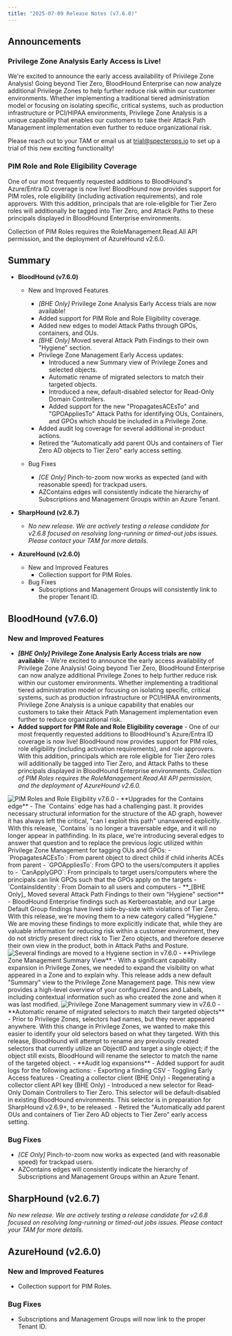 ```yaml
---
title: "2025-07-09 Release Notes (v7.6.0)"
---
```


## Announcements

### Privilege Zone Analysis Early Access is Live!
We're excited to announce the early access availability of Privilege Zone Analysis! Going beyond Tier Zero, BloodHound Enterprise can now analyze additional Privilege Zones to help further reduce risk within our customer environments. Whether implementing a traditional tiered administration model or focusing on isolating specific, critical systems, such as production infrastructure or PCI/HIPAA environments, Privilege Zone Analysis is a unique capability that enables our customers to take their Attack Path Management implementation even further to reduce organizational risk.

Please reach out to your TAM or email us at trial@specterops.io to set up a trial of this new exciting functionality!

### PIM Role and Role Eligibility Coverage
One of our most frequently requested additions to BloodHound's Azure/Entra ID coverage is now live! BloodHound now provides support for PIM roles, role eligibility (including activation requirements), and role approvers. With this addition, principals that are role-eligible for Tier Zero roles will additionally be tagged into Tier Zero, and Attack Paths to these principals displayed in BloodHound Enterprise environments.

Collection of PIM Roles requires the RoleManagement.Read.All API permission, and the deployment of AzureHound v2.6.0.

## Summary

- **BloodHound (v7.6.0)**
  - New and Improved Features
    - _[BHE Only]_ Privilege Zone Analysis Early Access trials are now available!
    - Added support for PIM Role and Role Eligibility coverage.
    - Added new edges to model Attack Paths through GPOs, containers, and OUs.
    - _[BHE Only]_ Moved several Attack Path Findings to their own "Hygiene" section.
    - Privilege Zone Management Early Access updates:
      - Introduced a new Summary view of Privilege Zones and selected objects.
      - Automatic rename of migrated selectors to match their targeted objects.
      - Introduced a new, default-disabled selector for Read-Only Domain Controllers.
      - Added support for the new "PropagatesACEsTo" and "GPOAppliesTo" Attack Paths for identifying OUs, Containers, and GPOs which should be included in a Privilege Zone.
    - Added audit log coverage for several additional in-product actions.
    - Retired the "Automatically add parent OUs and containers of Tier Zero AD objects to Tier Zero" early access setting.

  - Bug Fixes
    - _[CE Only]_ Pinch-to-zoom now works as expected (and with reasonable speed) for trackpad users.
    - AZContains edges will consistently indicate the hierarchy of Subscriptions and Management Groups within an Azure Tenant.

- **SharpHound (v2.6.7)**
  - _No new release. We are actively testing a release candidate for v2.6.8 focused on resolving long-running or timed-out jobs issues. Please contact your TAM for more details._

- **AzureHound (v2.6.0)**
  - New and Improved Features
    - Collection support for PIM Roles.
  - Bug Fixes
    - Subscriptions and Management Groups will consistently link to the proper Tenant ID.

## BloodHound (v7.6.0)

### New and Improved Features

- **_[BHE Only]_ Privilege Zone Analysis Early Access trials are now available** - We're excited to announce the early access availability of Privilege Zone Analysis! Going beyond Tier Zero, BloodHound Enterprise can now analyze additional Privilege Zones to help further reduce risk within our customer environments. Whether implementing a traditional tiered administration model or focusing on isolating specific, critical systems, such as production infrastructure or PCI/HIPAA environments, Privilege Zone Analysis is a unique capability that enables our customers to take their Attack Path Management implementation even further to reduce organizational risk.
- **Added support for PIM Role and Role Eligibility coverage** - One of our most frequently requested additions to BloodHound's Azure/Entra ID coverage is now live! BloodHound now provides support for PIM roles, role eligibility (including activation requirements), and role approvers. With this addition, principals which are role eligible for Tier Zero roles will additionally be tagged into Tier Zero, and Attack Paths to these principals displayed in BloodHound Enterprise environments. *Collection of PIM Roles requires the RoleManagement.Read.All API permission, and the deployment of AzureHound v2.6.0.*
<Frame>
  <img src="/assets/pimroles.png" alt="PIM Roles and Role Eligibility v7.6.0"/>
</Frame>
- **Upgrades for the Contains edge** - The `Contains` edge has had a challenging past. It provides necessary structural information for the structure of the AD graph, however it has always left the critical, "can I exploit this path" unanswered explicitly. With this release, `Contains` is no longer a traversable edge, and it will no longer appear in pathfinding. In its place, we're introducing several edges to answer that question and to replace the previous logic utilized within Privilege Zone Management for tagging OUs and GPOs:
  - `PropagatesACEsTo`: From parent object to direct child if child inherits ACEs from parent
  - `GPOAppliesTo`: From GPO to the users/computers it applies to
  - `CanApplyGPO`: From principals to target users/computers where the principals can link GPOs such that the GPOs apply on the targets
  - `ContainsIdentity`: From Domain to all users and computers
- **_[BHE Only]_ Moved several Attack Path Findings to their own "Hygiene" section** - BloodHound Enterprise findings such as Kerberoastable, and our Large Default Group findings have lived side-by-side with violations of Tier Zero. With this release, we're moving them to a new category called "Hygiene." We are moving these findings to more explicitly indicate that, while they are valuable information for reducing risk within a customer environment, they do not strictly present direct risk to Tier Zero objects, and therefore deserve their own view in the product, both in Attack Paths and Posture.
<Frame>
  <img src="/assets/hygiene_findings.png" alt="Several findings are moved to a Hygiene section in v7.6.0"/>
</Frame>
- **Privilege Zone Management Summary View** - With a significant capability expansion in Privilege Zones, we needed to expand the visibility on what appeared in a Zone and to explain why. This release adds a new default "Summary" view to the Privilege Zone Management page. This new view provides a high-level overview of your configured Zones and Labels, including contextual information such as who created the zone and when it was last modified.
<Frame>
  <img src="/assets/pzm_summary_view.png" alt="Privilege Zone Management summary view in v7.6.0"/>
</Frame>
- **Automatic rename of migrated selectors to match their targeted objects** - Prior to Privilege Zones, selectors had names, but they never appeared anywhere. With this change in Privilege Zones, we wanted to make this easier to identify your old selectors based on what they targeted. With this release, BloodHound will attempt to rename any previously created selectors that currently utilize an ObjectID and target a single object; if the object still exists, BloodHound will rename the selector to match the name of the targeted object.
- **Audit log expansions** - Added support for audit logs for the following actions:
  - Exporting a finding CSV
  - Toggling Early Access features
  - Creating a collector client (BHE Only)
  - Regenerating a collector client API key (BHE Only)
- Introduced a new selector for Read-Only Domain Controllers to Tier Zero. This selector will be default-disabled in existing BloodHound environments. This selector is in preparation for SharpHound v2.6.9+, to be released.
- Retired the "Automatically add parent OUs and containers of Tier Zero AD objects to Tier Zero" early access setting.

### Bug Fixes

- _[CE Only]_ Pinch-to-zoom now works as expected (and with reasonable speed) for trackpad users.
- AZContains edges will consistently indicate the hierarchy of Subscriptions and Management Groups within an Azure Tenant.

## SharpHound (v2.6.7)

_No new release. We are actively testing a release candidate for v2.6.8 focused on resolving long-running or timed-out jobs issues. Please contact your TAM for more details._

## AzureHound (v2.6.0)

### New and Improved Features
- Collection support for PIM Roles.

### Bug Fixes
- Subscriptions and Management Groups will now link to the proper Tenant ID.
